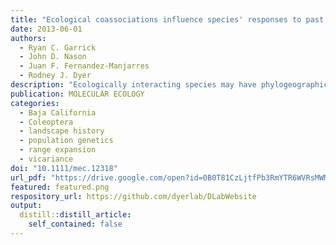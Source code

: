 ```yaml
---
title: "Ecological coassociations influence species' responses to past climatic change: an example from a Sonoran Desert bark beetle"
date: 2013-06-01
authors:
  - Ryan C. Garrick
  - John D. Nason
  - Juan F. Fernandez-Manjarres
  - Rodney J. Dyer
description: "Ecologically interacting species may have phylogeographical histories that are shaped both by features of their abiotic landscape and by biotic constraints imposed by their coassociation. The Baja California peninsula provides an excellent opportunity to examine the influence of abiotic vs. biotic factors on patterns of diversity in plant-insect species. This is because past climatic and geological changes impacted the genetic structure of plants quite differently to that of codistributed free-living animals (e.g. herpetofauna and small mammals). Thus, plant-like' patterns should be discernible in host-specific insect herbivores. Here, we investigate the population history of a monophagous bark beetle, Araptus attenuatus, and consider drivers of phylogeographical patterns in the light of previous work on its host plant, Euphorbia lomelii. Using a combination of phylogenetic, coalescent-simulation-based and exploratory analyses of mitochondrial DNA sequences and nuclear genotypic data, we found that the evolutionary history of A.attenuatus exhibits similarities to its host plant that are attributable to both biotic and abiotic processes. Southward range expansion and recent colonization of continental Sonora from the Baja peninsula appear to be unique to this taxon pair and probably reflect influences of the host plant. On the other hand, abiotic factors with landscape-level influences on a diverse suite of codistributed arid-adapted taxa, such as Plio- and Pleistocene-aged marine incursions in the region, also left genetic signatures in beetle and host plant populations. Superimposed on these similarities, bark beetle-specific patterns and processes were also evident: our data revealed two secondarily sympatric, reproductively isolated genetic lineages, as well as a previously unrecognized mid-peninsular warm desert refuge. Taken together, this work illustrates that the evolutionary history of species-specific insect herbivores may represent a mosaic of influences, includingbut not limited tothose imposed by the host plant."
publication: MOLECULAR ECOLOGY
categories: 
  - Baja California
  - Coleoptera
  - landscape history
  - population genetics
  - range expansion
  - vicariance
doi: "10.1111/mec.12318"
url_pdf: "https://drive.google.com/open?id=0B0T81CzLjtfPb3RmYTR6WVRsMWM"
featured: featured.png
respository_url: https://github.com/dyerlab/DLabWebsite
output:
  distill::distill_article:
    self_contained: false
---
```


